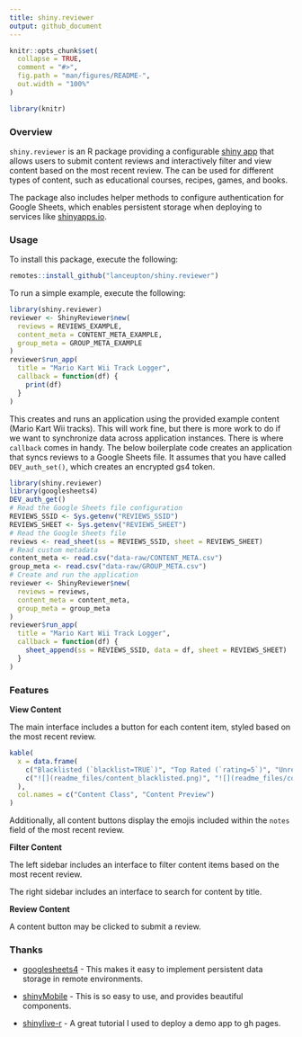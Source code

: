 ```yaml
---
title: shiny.reviewer
output: github_document
---
```


<!-- README.md is generated from README.Rmd. Please edit that file -->

```r
knitr::opts_chunk$set(
  collapse = TRUE,
  comment = "#>",
  fig.path = "man/figures/README-",
  out.width = "100%"
)
```

```r
library(knitr)
```

<!-- badges: start -->
<!-- badges: end -->


### Overview

`shiny.reviewer` is an R package providing a configurable [shiny app](https://shiny.posit.co/)
that allows users to submit content reviews and interactively filter and view
content based on the most recent review. The can be used for different types of
content, such as educational courses, recipes, games, and books.

The package also includes helper methods to configure authentication for Google
Sheets, which enables persistent storage when deploying to services like
[shinyapps.io](https://shinyapps.io).


### Usage

To install this package, execute the following:

```r
remotes::install_github("lanceupton/shiny.reviewer")
```

To run a simple example, execute the following:

```r
library(shiny.reviewer)
reviewer <- ShinyReviewer$new(
  reviews = REVIEWS_EXAMPLE, 
  content_meta = CONTENT_META_EXAMPLE,
  group_meta = GROUP_META_EXAMPLE
)
reviewer$run_app(
  title = "Mario Kart Wii Track Logger",
  callback = function(df) {
    print(df)
  }
)
```

This creates and runs an application using the provided example content (Mario
Kart Wii tracks). This will work fine, but there is more work to do if we want
to synchronize data across application instances. There is where `callback`
comes in handy. The below boilerplate code creates an application that syncs
reviews to a Google Sheets file. It assumes that you have called
`DEV_auth_set()`, which creates an encrypted gs4 token.

```r
library(shiny.reviewer)
library(googlesheets4)
DEV_auth_get()
# Read the Google Sheets file configuration
REVIEWS_SSID <- Sys.getenv("REVIEWS_SSID")
REVIEWS_SHEET <- Sys.getenv("REVIEWS_SHEET")
# Read the Google Sheets file
reviews <- read_sheet(ss = REVIEWS_SSID, sheet = REVIEWS_SHEET)
# Read custom metadata
content_meta <- read.csv("data-raw/CONTENT_META.csv")
group_meta <- read.csv("data-raw/GROUP_META.csv")
# Create and run the application
reviewer <- ShinyReviewer$new(
  reviews = reviews,
  content_meta = content_meta,
  group_meta = group_meta
)
reviewer$run_app(
  title = "Mario Kart Wii Track Logger",
  callback = function(df) {
    sheet_append(ss = REVIEWS_SSID, data = df, sheet = REVIEWS_SHEET)
  }
)
```    


### Features

**View Content**

The main interface includes a button for each content item, styled based on the
most recent review.

```r
kable(
  x = data.frame(
    c("Blacklisted (`blacklist=TRUE`)", "Top Rated (`rating=5`)", "Unreviewed (`timestamp=NA`)", "All Other Content"),
    c("![](readme_files/content_blacklisted.png)", "![](readme_files/content_5star.png)", "![](readme_files/content_unreviewed.png)", "![](readme_files/content_default.png)")
  ),
  col.names = c("Content Class", "Content Preview")
)
```

Additionally, all content buttons display the emojis included within the `notes`
field of the most recent review.

**Filter Content**

The left sidebar includes an interface to filter content items based on the most
recent review.

The right sidebar includes an interface to search for content by title.

**Review Content**

A content button may be clicked to submit a review.


### Thanks

* [googlesheets4](https://googlesheets4.tidyverse.org/) - This makes it easy to
implement persistent data storage in remote environments.

* [shinyMobile](https://rinterface.github.io/shinyMobile/) - This is so easy to use, and provides beautiful
components.

* [shinylive-r](https://github.com/RamiKrispin/shinylive-r) - A great tutorial I used to deploy a demo app to gh pages.
